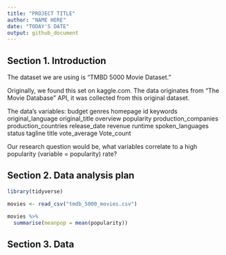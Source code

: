```yaml
---
title: "PROJECT TITLE"
author: "NAME HERE"
date: "TODAY'S DATE"
output: github_document
---
```


## Section 1. Introduction


The dataset we are using is “TMBD 5000 Movie Dataset.” 

Originally, we found this set on kaggle.com. The data originates from “The Movie Database” API, it was collected from this original dataset.

The data’s variables: 
budget
genres
homepage
id
keywords
original_language
original_title
overview
popularity
production_companies
production_countries
release_date
revenue
runtime
spoken_languages
status
tagline
title
vote_average
Vote_count

Our research question would be, what variables correlate to a high popularity (variable = popularity) rate? 


## Section 2. Data analysis plan
```r
library(tidyverse)
```


```r
movies <- read_csv("tmdb_5000_movies.csv")
```

```r
movies %>%
  summarise(meanpop = mean(popularity))
```



## Section 3. Data